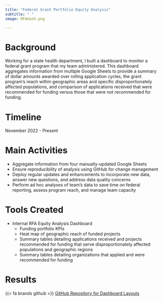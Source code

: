 ```yaml
---
title: "Federal Grant Portfolio Equity Analysis"
subtitle: " "
image: RFAdash.png

---
```


# Background  

Working for a state health department, I built a dashboard to monitor a federal grant program that my team administered. This dashboard aggregates information from multiple Google Sheets to provide a summary of dollar amounts awarded over rolling application cycles, the grant program's reach within geographic areas and specific disproportionately affected populations, and comparison of applications received that were recommended for funding versus those that were not recommended for funding.

# Timeline  

November 2022 - Present

# Main Activities  

* Aggregate information from four manually-updated Google Sheets    
* Ensure reproducibility of analysis using GitHub for change management   
* Deploy regular updates and enhancements to incorporate new data, answer new questions, and address data quality concerns  
* Perform ad hoc analyses of team's data to save time on federal reporting, assess program reach, and manage team capacity  

# Tools Created  

* Internal RFA Equity Analysis Dashboard  
  + Funding portfolio KPIs
  + Heat map of geographic reach of funded projects  
  + Summary tables detailing applications received and projects recommended for funding that serve disproportionately affected populations and geographic regions    
  + Summary tables detailing organizations that applied and were recommended for funding     

# Results  

{{< fa brands github >}} [GitHub Repository for Dashboard Layouts](https://github.com/nmhharty/Flexdashboard-layouts) 